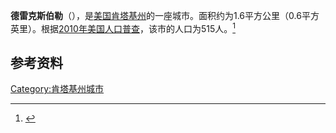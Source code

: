 {{Infobox City 
|chinese_name = 德雷克斯伯勒
|official_name = Drakesboro
|image_flag = 
|image_seal = 
|image_skyline = 
|image_map = KYMap-doton-Drakesboro.PNG
|map_caption =
|subdivision_type = [[國家|國家]]
|subdivision_name = {{USA}}
|leader_title = 
|leader_name = 
|subdivision_type1 = [[美國行政區劃|州]]
|subdivision_name1 = [[肯塔基州|肯塔基州]]
|subdivision_type2 = [[肯塔基州行政区划|县]]
|subdivision_name2 = Muhlenberg
|found_date = 
|area_total = 1.6
|area_land = 
|area_water = 
|population_as_of = 2010
|population_total = 515
|population_density = 
|timezone = 
|utc_offset = 
|timezone_DST = 
|utc_offset_DST = 
}}

'''德雷克斯伯勒'''（{{lang-en|'''Drakesboro'''}}），是[[美国|美国]][[肯塔基州|肯塔基州]]的一座城市。面积约为1.6平方公里（0.6平方英里）。根据[[2010年美国人口普查|2010年美国人口普查]]，该市的人口为515人。<ref name=census>{{cite web |url = http://www.census.gov/prod/www/abs/decennial/ |title = Census of Population and Housing |publisher = U.S. Census Bureau |accessdate = November 18, 2011 |archive-url = https://web.archive.org/web/20060208103743/http://www.census.gov/prod/www/abs/decennial/ |archive-date = 2006-02-08 |dead-url = yes }}</ref>

== 参考资料 ==
{{reflist}}

[[Category:肯塔基州城市|Category:肯塔基州城市]]


{{Kentucky-stub}}